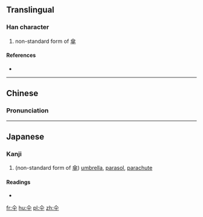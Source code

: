 ==Translingual==

===Han character===
{{Han char|rn=9|rad=人|as=02|sn=4|four=|canj=人十 (OJ), XX人十 (XXOJ)|ids=⿱人十}}

# non-standard form of [[傘]]

====References====
* {{Han ref|kx=0092.051|dkj=00366|dj=0195.050|hdz=10103.060|uh=4ED0|ud=20176}}

----

==Chinese==
{{zh-forms}}

===Pronunciation===
{{zh-pron
|m=sǎn
|c=
|mc=
|oc=
|ma=
|cat=n
}}

----

==Japanese==

===Kanji===
{{ja-kanji|grade=|rs=人02}}

# (non-standard form of [[傘]]) [[umbrella]], [[parasol]], [[parachute]]

====Readings====
* {{ja-readings|on=[[さん]] (san)|kun=[[かさ]] (kasa)}}

[[fr:仐]]
[[hu:仐]]
[[pl:仐]]
[[zh:仐]]